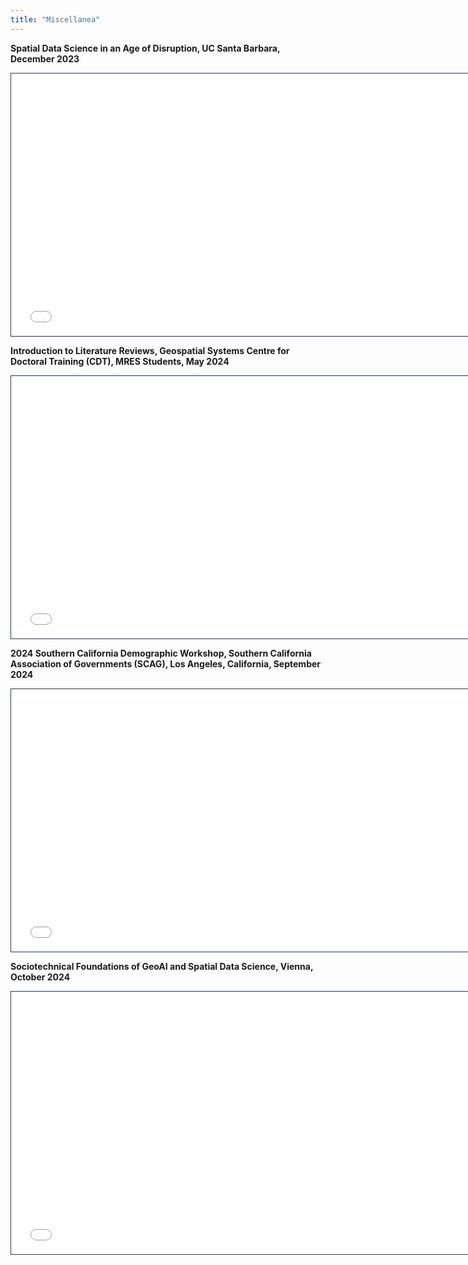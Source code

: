 ```yaml
---
title: "Miscellanea"
---
```


**Spatial Data Science in an Age of Disruption, UC Santa Barbara, December 2023**

<iframe class="slide-deck" src="UCSB_Disruptions/UCSB_disruptions.html" height="420" width="750" style="border: 1px solid #2e3846;">

</iframe>

**Introduction to Literature Reviews, Geospatial Systems Centre for Doctoral Training (CDT), MRES Students, May 2024**

<iframe class="slide-deck" src="Lit_reviews/Lit_reviews.html" height="420" width="750" style="border: 1px solid #2e3846;">

</iframe>

**2024 Southern California Demographic Workshop, Southern California Association of Governments (SCAG), Los Angeles, California, September 2024**

<iframe class="slide-deck" src="SCAG/SCAG.html" height="420" width="750" style="border: 1px solid #2e3846;">

</iframe>

**Sociotechnical Foundations of GeoAI and Spatial Data Science, Vienna, October 2024**

<iframe class="slide-deck" src="Vienna/Vienna.html" height="420" width="750" style="border: 1px solid #2e3846;">

</iframe>
